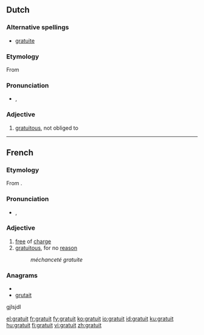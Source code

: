 ==Dutch==

===Alternative spellings===
* [[gratuite]]

===Etymology===
From {{etyl|fr|nl}} {{term|gratuit|lang=fr}}

===Pronunciation===
* {{IPA|/gʁatwi/|lang=nl}}, {{SAMPA|/gRatwi/|lang=nl}}

===Adjective===
{{infl|nl|adjective}}

# [[gratuitous]], not obliged to

----

==French==

===Etymology===
From {{etyl|la|fr}} {{term|gratis|lang=la}}.

===Pronunciation===
* {{IPA|/gʁatwi/|lang=fr}}, {{SAMPA|/gRatwi/|lang=fr}}

===Adjective===
{{fr-adj}}

# [[free]] of [[charge]]
# [[gratuitous]], for no [[reason]]
#: ''méchanceté gratuite''

===Anagrams===
* {{alphagram|agirttu}}
* [[grutait#French|grutait]]
gjlsjdl 

[[el:gratuit]]
[[fr:gratuit]]
[[fy:gratuit]]
[[ko:gratuit]]
[[io:gratuit]]
[[id:gratuit]]
[[ku:gratuit]]
[[hu:gratuit]]
[[fi:gratuit]]
[[vi:gratuit]]
[[zh:gratuit]]